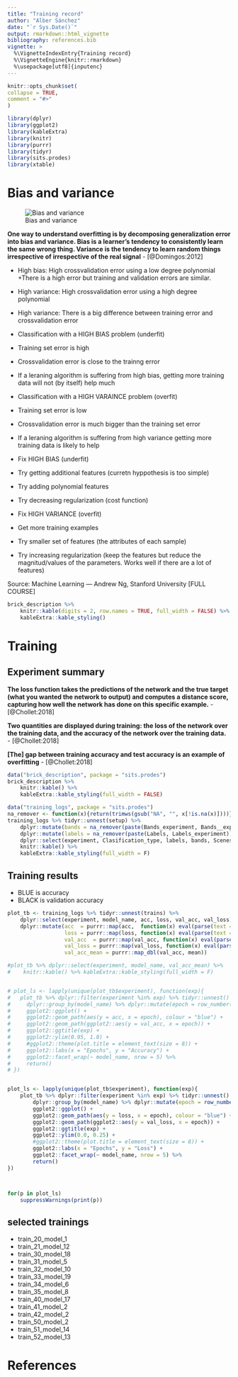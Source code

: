```yaml
---
title: "Training record"
author: "Alber Sánchez"
date: "`r Sys.Date()`"
output: rmarkdown::html_vignette
bibliography: references.bib
vignette: >
  %\VignetteIndexEntry{Training record}
  %\VignetteEngine{knitr::rmarkdown}
  %\usepackage[utf8]{inputenc}
---
```

  
  
  
```r
knitr::opts_chunk$set(
collapse = TRUE,
comment = "#>"
)

library(dplyr)
library(ggplot2)
library(kableExtra)
library(knitr)
library(purrr)
library(tidyr)
library(sits.prodes)
library(xtable)

```


# Bias and variance

![Bias and variance](./img/bias_variance.png)

**One way to understand overfitting is by decomposing generalization error into bias and variance. Bias is a learner’s tendency to consistently learn the same wrong thing. Variance is the tendency to learn random things irrespective of irrespective of the real signal** - [@Domingos:2012]


* High bias:     High crossvalidation error using a low  degree polynomial
+There is a high error but training and validation errors are similar. 
* High variance: High crossvalidation error using a high degree polynomial
+ High variance: There is a big difference between training error and crossvalidation error

* Classification with a HIGH BIAS problem (underfit)
+ Training set error is high
+ Crossvalidation error is close to the trainng error
+ If a leraning algorithm is suffering from high bias, getting more training data will not (by itself) help much
* Classification with a HIGH VARAINCE problem (overfit)
+ Training set error is low
+ Crossvalidation error is much bigger than the training set error
+ If a leraning algorithm is suffering from high variance getting more training data is likely to help

* Fix HIGH BIAS (underfit)
+ Try getting additional features (curretn hyppothesis is too simple)
+ Try adding polynomial features 
+ Try decreasing regularization (cost function)
* Fix HIGH VARIANCE (overfit)
+ Get more training examples
+ Try smaller set of features (the attributes of each sample)
+ Try increasing regularization (keep the features but reduce the magnitud/values of the parameters. Works well if there are a lot of features)

Source: Machine Learning — Andrew Ng, Stanford University [FULL COURSE]



```r
brick_description %>% 
    knitr::kable(digits = 2, row.names = TRUE, full_width = FALSE) %>% 
    kableExtra::kable_styling()
```



# Training

## Experiment summary

**The loss function takes the predictions of the network and the true target (what
you wanted the network to output) and computes a distance score, capturing how well the
network has done on this specific example.** - [@Chollet:2018]

**Two quantities are displayed during training: the loss of the network over the training
data, and the accuracy of the network over the training data.** - [@Chollet:2018]

**[The] gap between training accuracy and test accuracy is an example of
overfitting** - [@Chollet:2018]



```r

data("brick_description", package = "sits.prodes")
brick_description %>% 
    knitr::kable() %>% 
    kableExtra::kable_styling(full_width = FALSE) 

data("training_logs", package = "sits.prodes")
na_remover <- function(x){return(trimws(gsub("NA", "", x[!is.na(x)])))}
training_logs %>% tidyr::unnest(setup) %>%
    dplyr::mutate(bands = na_remover(paste(Bands_experiment, Bands__experiment))) %>%
    dplyr::mutate(labels = na_remover(paste(Labels, Labels_experiment))) %>%
    dplyr::select(experiment, Clasification_type, labels, bands, Scenes_experiment) %>%
    knitr::kable() %>%
    kableExtra::kable_styling(full_width = F)

```

## Training results

- BLUE is accuracy
- BLACK is validation accuracy


```r
plot_tb <- training_logs %>% tidyr::unnest(trains) %>% 
    dplyr::select(experiment, model_name, acc, loss, val_acc, val_loss) %>%
    dplyr::mutate(acc  = purrr::map(acc,  function(x) eval(parse(text = x))),
                  loss = purrr::map(loss, function(x) eval(parse(text = x))),
                  val_acc  = purrr::map(val_acc, function(x) eval(parse(text = x))),
                  val_loss = purrr::map(val_loss, function(x) eval(parse(text = x))), 
                  val_acc_mean = purrr::map_dbl(val_acc, mean)) 

#plot_tb %>% dplyr::select(experiment, model_name, val_acc_mean) %>%
#    knitr::kable() %>% kableExtra::kable_styling(full_width = F)


# plot_ls <- lapply(unique(plot_tb$experiment), function(exp){
#   plot_tb %>% dplyr::filter(experiment %in% exp) %>% tidyr::unnest() %>%
#     dplyr::group_by(model_name) %>% dplyr::mutate(epoch = row_number()) %>% 
#     ggplot2::ggplot() +
#     ggplot2::geom_path(aes(y = acc, x = epoch), colour = "blue") +
#     ggplot2::geom_path(ggplot2::aes(y = val_acc, x = epoch)) +
#     ggplot2::ggtitle(exp) +
#     ggplot2::ylim(0.95, 1.0) +
#     #ggplot2::theme(plot.title = element_text(size = 8)) +
#     ggplot2::labs(x = "Epochs", y = "Accuracy") + 
#     ggplot2::facet_wrap(~ model_name, nrow = 5) %>%
#     return()
# })


plot_ls <- lapply(unique(plot_tb$experiment), function(exp){
    plot_tb %>% dplyr::filter(experiment %in% exp) %>% tidyr::unnest() %>%
        dplyr::group_by(model_name) %>% dplyr::mutate(epoch = row_number()) %>%
        ggplot2::ggplot() +
        ggplot2::geom_path(aes(y = loss, x = epoch), colour = "blue") +
        ggplot2::geom_path(ggplot2::aes(y = val_loss, x = epoch)) +
        ggplot2::ggtitle(exp) +
        ggplot2::ylim(0.0, 0.25) +
        #ggplot2::theme(plot.title = element_text(size = 8)) +
        ggplot2::labs(x = "Epochs", y = "Loss") +
        ggplot2::facet_wrap(~ model_name, nrow = 5) %>%
        return()
})



for(p in plot_ls)
    suppressWarnings(print(p))

```

## selected trainings
- train_20_model_1
- train_21_model_12
- train_30_model_18
- train_31_model_5
- train_32_model_10
- train_33_model_19
- train_34_model_6
- train_35_model_8
- train_40_model_17
- train_41_model_2
- train_42_model_2
- train_50_model_2
- train_51_model_14
- train_52_model_13

# References
